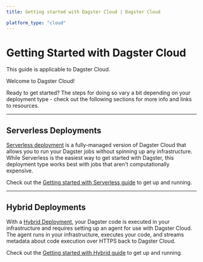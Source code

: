 ```yaml
---
title: Getting started with Dagster Cloud | Dagster Cloud

platform_type: "cloud"
---
```


# Getting Started with Dagster Cloud

<Note>This guide is applicable to Dagster Cloud.</Note>

Welcome to Dagster Cloud!

Ready to get started? The steps for doing so vary a bit depending on your deployment type - check out the following sections for more info and links to resources.

---

## Serverless Deployments

[Serverless deployment](/dagster-cloud/deployment/serverless) is a fully-managed version of Dagster Cloud that allows you to run your Dagster jobs without spinning up any infrastructure. While Serverless is the easiest way to get started with Dagster, this deployment type works best with jobs that aren't computationally expensive.

Check out the [Getting started with Serverless guide](/dagster-cloud/getting-started/getting-started-with-serverless-deployment) to get up and running.

---

## Hybrid Deployments

With a [Hybrid Deployment](/dagster-cloud/deployment/hybrid), your Dagster code is executed in your infrastructure and requires setting up an agent for use with Dagster Cloud. The agent runs in your infrastructure, executes your code, and streams metadata about code execution over HTTPS back to Dagster Cloud.

Check out the [Getting started with Hybrid guide](/dagster-cloud/getting-started/getting-started-with-hybrid-deployment) to get up and running.
